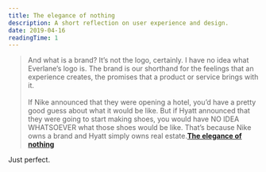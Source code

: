 ```yaml
---
title: The elegance of nothing
description: A short reflection on user experience and design.
date: 2019-04-16
readingTime: 1
---
```


>And what is a brand? It’s not the logo, certainly. I have no idea what Everlane’s logo is. The brand is our shorthand for the feelings that an experience creates, the promises that a product or service brings with it.
<br /><br />
If Nike announced that they were opening a hotel, you’d have a pretty good guess about what it would be like. But if Hyatt announced that they were going to start making shoes, you would have NO IDEA WHATSOEVER what those shoes would be like. That’s because Nike owns a brand and Hyatt simply owns real estate.**<a href="https://seths.blog/2019/04/the-elegance-of-nothing/">The elegance of nothing</a>**

Just perfect.